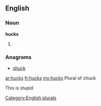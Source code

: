 ==English==

===Noun===
'''hucks'''

# {{plural of|[[huck]]}}

===Anagrams===
* [[shuck#English|shuck]]

[[Category:English plurals]]

[[ar:hucks]]
[[fr:hucks]]
[[my:hucks]]
Plural of chuck  


This is stupid